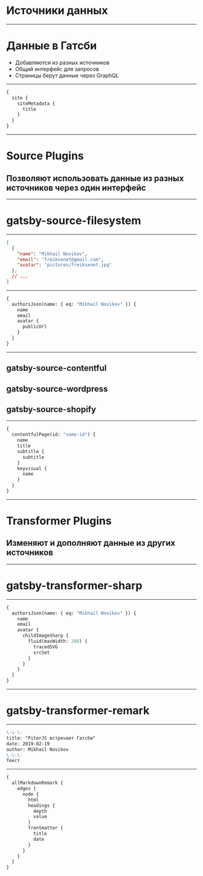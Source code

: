 

# Источники данных

---

# Данные в Гатсби

- Добавляются из разных источников
- Общий интерфейс для запросов
- Страницы берут данные через GraphQL

---


```graphql
{
  site {
    siteMetadata {
      title
    }
  }
}
```

---


# Source Plugins

## Позволяют использовать данные из разных источников через один интерфейс

---

# gatsby-source-filesystem

---

```json
[
  {
    "name": "Mikhail Novikov",
    "email": "freiksenet@gmail.com",
    "avatar": "pictures/freiksenet.jpg"
  },
  // ...
]
```

---

```graphql
{
  authorsJson(name: { eq: "Mikhail Novikov" }) {
    name
    email
    avatar {
      publicUrl
    }
  }
}
```

---

## gatsby-source-contentful
## gatsby-source-wordpress
## gatsby-source-shopify

---


```graphql
{
  contentfulPage(id: "some-id") {
    name
    title
    subtitle {
      subtitle
    }
    keyvisual {
      name
    }
  }
}
```

---


# Transformer Plugins

## Изменяют и дополняют данные из других источников

---

# gatsby-transformer-sharp

---



```graphql
{
  authorsJson(name: { eq: "Mikhail Novikov" }) {
    name
    email
    avatar {
      childImageSharp {
        fluid(maxWidth: 200) {
          tracedSVG
          srcSet
        }
      }
    }
  }
}
```

---

# gatsby-transformer-remark

---


```md
\-\-\-
title: "PiterJS встречает Гатсби"
date: 2019-02-19
author: Mikhail Novikov
\-\-\-
Текст
```

---


```graphql
{
  allMarkdownRemark {
    edges {
      node {
        html
        headings {
          depth
          value
        }
        frontmatter {
          title
          date
        }
      }
    }
  }
}
```
